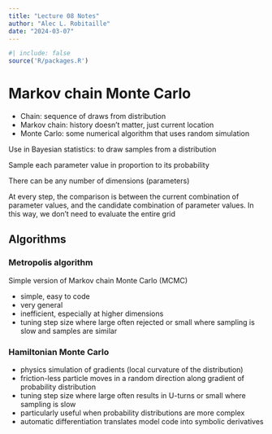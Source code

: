 ```yaml
---
title: "Lecture 08 Notes"
author: "Alec L. Robitaille"
date: "2024-03-07"
---
```


```r
#| include: false
source('R/packages.R')
```

# Markov chain Monte Carlo

- Chain: sequence of draws from distribution
- Markov chain: history doesn't matter, just current location
- Monte Carlo: some numerical algorithm that uses random simulation


Use in Bayesian statistics: to draw samples from a distribution

Sample each parameter value in proportion to its probability

There can be any number of dimensions (parameters)

At every step, the comparison is between the current combination of parameter
values, and the candidate combination of parameter values. In this way, 
we don't need to evaluate the entire grid


## Algorithms

### Metropolis algorithm

Simple version of Markov chain Monte Carlo (MCMC)

- simple, easy to code
- very general
- inefficient, especially at higher dimensions
- tuning step size where large often rejected or small where sampling is slow 
and samples are similar


### Hamiltonian Monte Carlo

- physics simulation of gradients (local curvature of the distribution)
- friction-less particle moves in a random direction along gradient of probability
distribution
- tuning step size where large often results in U-turns or small where sampling
is slow
- particularly useful when probability distributions are more complex
- automatic differentiation translates model code into symbolic derivatives


